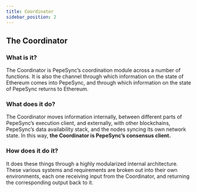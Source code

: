 ```yaml
---
title: Coordinator
sidebar_position: 2
---
```


## The Coordinator

### What is it?

The Coordinator is PepeSync’s coordination module across a number of functions. It is also the channel through which information on the state of Ethereum comes into PepeSync, and through which information on the state of PepeSync returns to Ethereum.

### What does it do?

The Coordinator moves information internally, between different parts of PepeSync’s execution client, and externally, with other blockchains, PepeSync’s data availability stack, and the nodes syncing its own network state. In this way, **the Coordinator is PepeSync’s consensus client.**

### How does it do it?

It does these things through a highly modularized internal architecture. These various systems and requirements are broken out into their own environments, each one receiving input from the Coordinator, and returning the corresponding output back to it.
